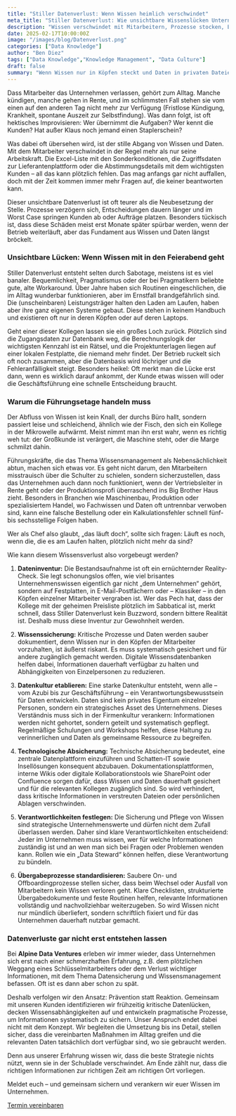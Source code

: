 ```yaml
---
title: "Stiller Datenverlust: Wenn Wissen heimlich verschwindet"
meta_title: "Stiller Datenverlust: Wie unsichtbare Wissenslücken Unternehmen gefährden"
description: "Wissen verschwindet mit Mitarbeitern, Prozesse stocken, Entscheidungen verzögern sich. Wie Sie Ihre kritischen Daten sichern können."
date: 2025-02-17T10:00:00Z
image: "/images/blog/Datenverlust.png"
categories: ["Data Knowledge"]
author: "Ben Diez"
tags: ["Data Knowledge","Knowledge Management", "Data Culture"]
draft: false
summary: "Wenn Wissen nur in Köpfen steckt und Daten in privaten Dateien schlummern, drohen teure Lücken. Wie Firmen ihr Unternehmenswissen sichern, bevor es unbemerkt verschwindet."
---
```


Dass Mitarbeiter das Unternehmen verlassen, gehört zum Alltag. Manche kündigen, manche gehen in Rente, und im schlimmsten Fall stehen sie vom einen auf den anderen Tag nicht mehr zur Verfügung (Fristlose Kündigung, Krankheit, spontane Auszeit zur Selbstfindung). Was dann folgt, ist oft hektisches Improvisieren: Wer übernimmt die Aufgaben? Wer kennt die Kunden? Hat außer Klaus noch jemand einen Staplerschein?

Was dabei oft übersehen wird, ist der stille Abgang von Wissen und Daten. Mit dem Mitarbeiter verschwindet in der Regel mehr als nur seine Arbeitskraft. Die Excel-Liste mit den Sonderkonditionen, die Zugriffsdaten zur Lieferantenplattform oder die Abstimmungsdetails mit dem wichtigsten Kunden – all das kann plötzlich fehlen. Das mag anfangs gar nicht auffallen, doch mit der Zeit kommen immer mehr Fragen auf, die keiner beantworten kann.

Dieser unsichtbare Datenverlust ist oft teurer als die Neubesetzung der Stelle. Prozesse verzögern sich, Entscheidungen dauern länger und im Worst Case springen Kunden ab oder Aufträge platzen. Besonders tückisch ist, dass diese Schäden meist erst Monate später spürbar werden, wenn der Betrieb weiterläuft, aber das Fundament aus Wissen und Daten längst bröckelt.

### Unsichtbare Lücken: Wenn Wissen mit in den Feierabend geht

Stiller Datenverlust entsteht selten durch Sabotage, meistens ist es viel banaler. Bequemlichkeit, Pragmatismus oder der bei Pragmatikern beliebte gute, alte Workaround. Über Jahre haben sich Routinen eingeschlichen, die im Alltag wunderbar funktionieren, aber im Ernstfall brandgefährlich sind. Die (unscheinbaren) Leistungsträger halten den Laden am Laufen, haben aber ihre ganz eigenen Systeme gebaut. Diese stehen in keinem Handbuch und existieren oft nur in deren Köpfen oder auf deren Laptops.

Geht einer dieser Kollegen lassen sie ein großes Loch zurück. Plötzlich sind die Zugangsdaten zur Datenbank weg, die Berechnungslogik der wichtigsten Kennzahl ist ein Rätsel, und die Projektunterlagen liegen auf einer lokalen Festplatte, die niemand mehr findet. Der Betrieb ruckelt sich oft noch zusammen, aber die Datenbasis wird löchriger und die Fehleranfälligkeit steigt. Besonders heikel: Oft merkt man die Lücke erst dann, wenn es wirklich darauf ankommt, der Kunde etwas wissen will oder die Geschäftsführung eine schnelle Entscheidung braucht.

### Warum die Führungsetage handeln muss

Der Abfluss von Wissen ist kein Knall, der durchs Büro hallt, sondern passiert leise und schleichend, ähnlich wie der Fisch, den sich ein Kollege in der Mikrowelle aufwärmt. Meist nimmt man ihn erst wahr, wenn es richtig weh tut: der Großkunde ist verärgert, die Maschine steht, oder die Marge schmilzt dahin.

Führungskräfte, die das Thema Wissensmanagement als Nebensächlichkeit abtun, machen sich etwas vor. Es geht nicht darum, den Mitarbeitern misstrauisch über die Schulter zu schielen, sondern sicherzustellen, dass das Unternehmen auch dann noch funktioniert, wenn der Vertriebsleiter in Rente geht oder der Produktionsprofi überraschend ins Big Brother Haus zieht. Besonders in Branchen wie Maschinenbau, Produktion oder spezialisiertem Handel, wo Fachwissen und Daten oft untrennbar verwoben sind, kann eine falsche Bestellung oder ein Kalkulationsfehler schnell fünf- bis sechsstellige Folgen haben.

Wer als Chef also glaubt, „das läuft doch“, sollte sich fragen: Läuft es noch, wenn die, die es am Laufen halten, plötzlich nicht mehr da sind?

Wie kann diesem Wissensverlust also vorgebeugt werden?

1.	**Dateninventur:** Die Bestandsaufnahme ist oft ein ernüchternder Reality-Check. Sie legt schonungslos offen, wie viel brisantes Unternehmenswissen eigentlich gar nicht „dem Unternehmen“ gehört, sondern auf Festplatten, in E-Mail-Postfächern oder – Klassiker – in den Köpfen einzelner Mitarbeiter vergraben ist. Wer das Pech hat, dass der Kollege mit der geheimen Preisliste plötzlich im Sabbatical ist, merkt schnell, dass Stiller Datenverlust kein Buzzword, sondern bittere Realität ist. Deshalb muss diese Inventur zur Gewohnheit werden.

2.	**Wissenssicherung:** Kritische Prozesse und Daten werden sauber dokumentiert, denn Wissen nur in den Köpfen der Mitarbeiter vorzuhalten, ist äußerst riskant. Es muss systematisch gesichert und für andere zugänglich gemacht werden. Digitale Wissensdatenbanken helfen dabei, Informationen dauerhaft verfügbar zu halten und Abhängigkeiten von Einzelpersonen zu reduzieren.

3.	**Datenkultur etablieren:** Eine starke Datenkultur entsteht, wenn alle – vom Azubi bis zur Geschäftsführung – ein Verantwortungsbewusstsein für Daten entwickeln. Daten sind kein privates Eigentum einzelner Personen, sondern ein strategisches Asset des Unternehmens. Dieses Verständnis muss sich in der Firmenkultur verankern: Informationen werden nicht gehortet, sondern geteilt und systematisch gepflegt. Regelmäßige Schulungen und Workshops helfen, diese Haltung zu verinnerlichen und Daten als gemeinsame Ressource zu begreifen.

4.	**Technologische Absicherung:** Technische Absicherung bedeutet, eine zentrale Datenplattform einzuführen und Schatten-IT sowie Insellösungen konsequent abzubauen. Dokumentationsplattformen, interne Wikis oder digitale Kollaborationstools wie SharePoint oder Confluence sorgen dafür, dass Wissen und Daten dauerhaft gesichert und für die relevanten Kollegen zugänglich sind. So wird verhindert, dass kritische Informationen in verstreuten Dateien oder persönlichen Ablagen verschwinden.

5.	**Verantwortlichkeiten festlegen:** Die Sicherung und Pflege von Wissen sind strategische Unternehmenswerte und dürfen nicht dem Zufall überlassen werden. Daher sind klare Verantwortlichkeiten entscheidend: Jeder im Unternehmen muss wissen, wer für welche Informationen zuständig ist und an wen man sich bei Fragen oder Problemen wenden kann. Rollen wie ein „Data Steward“ können helfen, diese Verantwortung zu bündeln.

6.	**Übergabeprozesse standardisieren:** Saubere On- und Offboardingprozesse stellen sicher, dass beim Wechsel oder Ausfall von Mitarbeitern kein Wissen verloren geht. Klare Checklisten, strukturierte Übergabedokumente und feste Routinen helfen, relevante Informationen vollständig und nachvollziehbar weiterzugeben. So wird Wissen nicht nur mündlich überliefert, sondern schriftlich fixiert und für das Unternehmen dauerhaft nutzbar gemacht.

### Datenverluste gar nicht erst entstehen lassen

Bei **Alpine Data Ventures** erleben wir immer wieder, dass Unternehmen sich erst nach einer schmerzhaften Erfahrung, z.B. dem plötzlichen Weggang eines Schlüsselmitarbeiters oder dem Verlust wichtiger Informationen, mit dem Thema Datensicherung und Wissensmanagement befassen. Oft ist es dann aber schon zu spät. 

Deshalb verfolgen wir den Ansatz: Prävention statt Reaktion. Gemeinsam mit unseren Kunden identifizieren wir frühzeitig kritische Datenlücken, decken Wissensabhängigkeiten auf und entwickeln pragmatische Prozesse, um Informationen systematisch zu sichern. Unser Anspruch endet dabei nicht mit dem Konzept. Wir begleiten die Umsetzung bis ins Detail, stellen sicher, dass die vereinbarten Maßnahmen im Alltag greifen und die relevanten Daten tatsächlich dort verfügbar sind, wo sie gebraucht werden. 

Denn aus unserer Erfahrung wissen wir, dass die beste Strategie nichts nützt, wenn sie in der Schublade verschwindet. Am Ende zählt nur, dass die richtigen Informationen zur richtigen Zeit am richtigen Ort vorliegen.

Meldet euch – und gemeinsam sichern und verankern wir euer Wissen im Unternehmen.

<div class="col-12 flex justify-center">
  <a class="btn btn-adv" href="https://calendly.com/andreas-klostermann-alpinedata/ersttermin">Termin vereinbaren</a>
</div>
